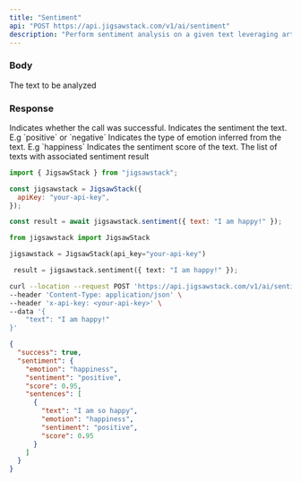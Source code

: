 ```yaml
---
title: "Sentiment"
api: "POST https://api.jigsawstack.com/v1/ai/sentiment"
description: "Perform sentiment analysis on a given text leveraging artificial intelligence."
---
```


### Body

<ParamField body="text" type="string" required>
  The text to be analyzed
</ParamField>

<Snippet file="header.mdx" />

### Response

<ResponseField name="success" type="boolean">
  Indicates whether the call was successful.
</ResponseField>

<ResponseField name="sentiment" type="object">
<Expandable title="Toggle object" defaultOpen="true">
<ResponseField name="sentiment" type="string">
  Indicates the sentiment the text. E.g `positive` or `negative`
</ResponseField>
<ResponseField name="emotion" type="string">
  Indicates the type of emotion inferred from the text. E.g `happiness`
</ResponseField>
<ResponseField name="score" type="number">
  Indicates the sentiment score of the text.
</ResponseField>
<ResponseField name="sentences" type="Array<object>">
  The list of texts with associated sentiment result
</ResponseField>

</Expandable>

</ResponseField>

<RequestExample>

```javascript Javascript
import { JigsawStack } from "jigsawstack";

const jigsawstack = JigsawStack({
  apiKey: "your-api-key",
});

const result = await jigsawstack.sentiment({ text: "I am happy!" });
```

```python Python
from jigsawstack import JigsawStack

jigsawstack = JigsawStack(api_key="your-api-key")

 result = jigsawstack.sentiment({ text: "I am happy!" });
```

```bash cURL
curl --location --request POST 'https://api.jigsawstack.com/v1/ai/sentiment' \
--header 'Content-Type: application/json' \
--header 'x-api-key: <your-api-key>' \
--data '{
    "text": "I am happy!"
}'
```

</RequestExample>

<ResponseExample>

```json Response
{
  "success": true,
  "sentiment": {
    "emotion": "happiness",
    "sentiment": "positive",
    "score": 0.95,
    "sentences": [
      {
        "text": "I am so happy",
        "emotion": "happiness",
        "sentiment": "positive",
        "score": 0.95
      }
    ]
  }
}
```

</ResponseExample>
